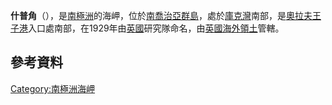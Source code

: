 {{Coord|54|4|S|37|8|W||display=title}}

'''什普角'''（{{lang-en|Sheep Point}}），是[[南極洲|南極洲]]的海岬，位於[[南喬治亞群島|南喬治亞群島]]，處於[[庫克灣_(南喬治亞群島)|庫克灣]]南部，是[[奧拉夫王子港|奧拉夫王子港]]入口處南部，在1929年由[[英國|英國]]研究隊命名，由[[英國海外領土|英國海外領土]]管轄。

==參考資料==
{{usgs-gazetteer}}

{{Antarctica-geo-stub}}
{{南喬治亞與南桑威奇群島}}

[[Category:南極洲海岬|Category:南極洲海岬]]